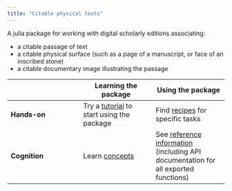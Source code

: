 ```yaml
---
title: "Citable physical texts"
---
```


A julia package for working with digital scholarly editions associating:

- a citable passage of text
- a citable physical surface (such as a page of a manuscript, or face of an inscribed stone)
- a citable documentary image illustrating the passage

| | Learning the package | Using the package |
| --- | --- | --- |
| **Hands-on** |  Try a [tutorial](./tutorials/) to start using  the package  | Find [recipes](./guides/) for specific tasks |
| **Cognition** | Learn [concepts](./concepts/)   | See [reference information](./reference/) (including API documentation for all exported functions) |